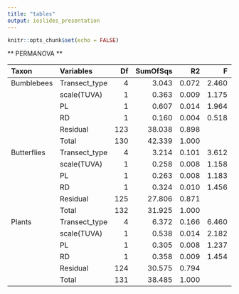 ```yaml
---
title: "tables"
output: ioslides_presentation
---
```


```r
knitr::opts_chunk$set(echo = FALSE)
```

** PERMANOVA **

|Taxon       |Variables     |  Df| SumOfSqs|    R2|     F| Pr(>F)|
|:-----------|:-------------|---:|--------:|-----:|-----:|------:|
|Bumblebees  |Transect_type |   4|    3.043| 0.072| 2.460|  0.001|
|            |scale(TUVA)   |   1|    0.363| 0.009| 1.175|  0.302|
|            |PL            |   1|    0.607| 0.014| 1.964|  0.036|
|            |RD            |   1|    0.160| 0.004| 0.518|  0.902|
|            |Residual      | 123|   38.038| 0.898|      |       |
|            |Total         | 130|   42.339| 1.000|      |       |
|Butterflies |Transect_type |   4|    3.214| 0.101| 3.612|  0.001|
|            |scale(TUVA)   |   1|    0.258| 0.008| 1.158|  0.268|
|            |PL            |   1|    0.263| 0.008| 1.183|  0.292|
|            |RD            |   1|    0.324| 0.010| 1.456|  0.112|
|            |Residual      | 125|   27.806| 0.871|      |       |
|            |Total         | 132|   31.925| 1.000|      |       |
|Plants      |Transect_type |   4|    6.372| 0.166| 6.460|  0.001|
|            |scale(TUVA)   |   1|    0.538| 0.014| 2.182|  0.005|
|            |PL            |   1|    0.305| 0.008| 1.237|  0.233|
|            |RD            |   1|    0.358| 0.009| 1.454|  0.097|
|            |Residual      | 124|   30.575| 0.794|      |       |
|            |Total         | 131|   38.485| 1.000|      |       |
